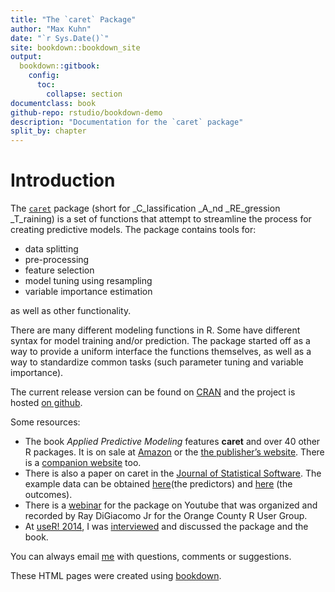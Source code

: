 ```yaml
--- 
title: "The `caret` Package"
author: "Max Kuhn"
date: "`r Sys.Date()`"
site: bookdown::bookdown_site
output: 
  bookdown::gitbook:
    config:
      toc:
        collapse: section
documentclass: book
github-repo: rstudio/bookdown-demo
description: "Documentation for the `caret` package"
split_by: chapter
---
```


# Introduction

The [`caret`](http://cran.r-project.org/web/packages/caret/index.html)
package (short for _C_lassification _A_nd _RE_gression _T_raining) is a
set of functions that attempt to streamline the process for creating
predictive models. The package contains tools for:

-   data splitting
-   pre-processing
-   feature selection
-   model tuning using resampling
-   variable importance estimation

as well as other functionality.

There are many different modeling functions in R. Some have different
syntax for model training and/or prediction. The package started off as
a way to provide a uniform interface the functions themselves, as well
as a way to standardize common tasks (such parameter tuning and variable
importance).

The current release version can be found on
[CRAN](http://cran.r-project.org/web/packages/caret/) and the project is
hosted [on github](https://github.com/topepo/caret).

Some resources:

-   The book *Applied Predictive Modeling* features **caret** and over
    40 other R packages. It is on sale at
    [Amazon](http://www.amazon.com/dp/1461468485) or the [the
    publisher's
    website](http://www.springer.com/statistics/life+sciences%2C+medicine+%26+health/book/978-1-4614-6848-6).
    There is a [companion
    website](http://appliedpredictivemodeling.com/) too.
-   There is also a paper on caret in the [Journal of Statistical
    Software](http://www.jstatsoft.org/v28/i05). The example data can be
    obtained [here](descr.RData)(the predictors) and
    [here](mutagen.RData) (the outcomes).
-   There is a [webinar](http://www.youtube.com/watch?v=7Jbb2ItbTC4) for
    the package on Youtube that was organized and recorded by Ray
    DiGiacomo Jr for the Orange County R User Group.
-   At [useR! 2014](http://user2014.stat.ucla.edu), I was
    [interviewed](http://youtu.be/YmHyAHkjX_A) and discussed the package
    and the book.

You can always email [me](mailto:max.kuhn@pfizer.com) with questions,
comments or suggestions.

These HTML pages were created using [bookdown](https://bookdown.org). 